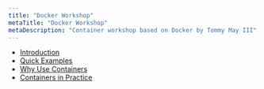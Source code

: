 ```yaml
---
title: "Docker Workshop"
metaTitle: "Docker Workshop"
metaDescription: "Container workshop based on Docker by Tommy May III"
---
```


- [Introduction](introduction)
- [Quick Examples](quick-examples)
- [Why Use Containers](why-use-containers)
- [Containers in Practice](containers-in-practice)
